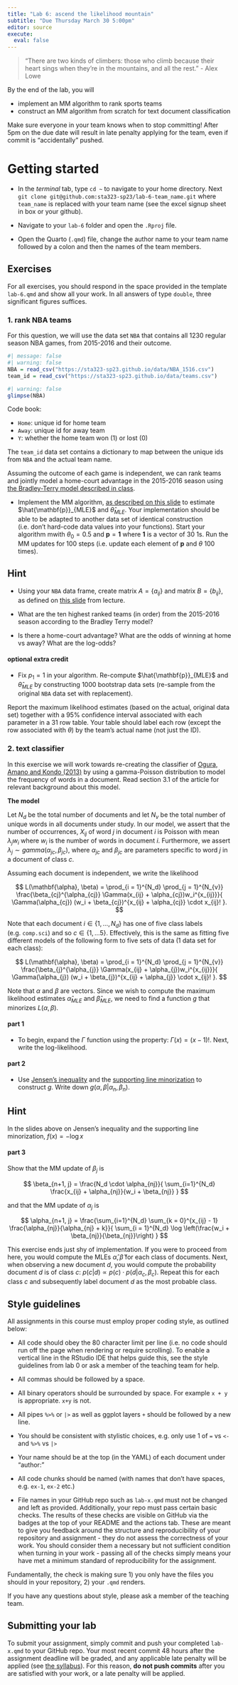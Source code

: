 ```yaml
---
title: "Lab 6: ascend the likelihood mountain"
subtitle: "Due Thursday March 30 5:00pm"  
editor: source
execute:
  eval: false
---
```


> "There are two kinds of climbers: those who climb because their heart sings when they're in the mountains, and all the rest."
> - Alex Lowe


By the end of the lab, you will 

- implement an MM algorithm to rank sports teams
- construct an MM algorithm from scratch for text document classification

::: callout-warning
Make sure everyone in your team knows when to stop committing! After 5pm on the due date will result in late penalty applying for the team, even if commit is "accidentally" pushed.
:::

# Getting started

-   In the *terminal* tab, type `cd ~` to navigate to your home directory. Next `git clone git@github.com:sta323-sp23/lab-6-team_name.git` where `team_name` is replaced with your team name (see the excel signup sheet in box or your github).

-   Navigate to your `lab-6` folder and open the `.Rproj` file.

-   Open the Quarto (`.qmd`) file, change the author name to your team name followed by a colon and then the names of the team members.

## Exercises

For all exercises, you should respond in the space provided in the template `lab-6.qmd` and show all your work. In all answers of type `double`, three significant figures suffices.

### 1. rank NBA teams

For this question, we will use the data set `NBA` that contains all 1230 regular season NBA games, from 2015-2016 and their outcome.

```r
#| message: false
#| warning: false
NBA = read_csv("https://sta323-sp23.github.io/data/NBA_1516.csv")
team_id = read_csv("https://sta323-sp23.github.io/data/teams.csv")
```

```r
#| warning: false
glimpse(NBA)
```

Code book:

- `Home`: unique id for home team
- `Away`: unique id for away team
- `Y`: whether the home team won (1) or lost (0)

The `team_id` data set contains a dictionary to map between the unique ids from `NBA` and the actual team name.

Assuming the outcome of each game is independent, we can rank teams and jointly model a home-court advantage in the 2015-2016 season using [the Bradley-Terry model described in class](https://sta323-sp23.github.io/slides/lec14.html#/bradley-terry-with-home-court-advantage).

- Implement the MM algorithm, [as described on this slide](https://sta323-sp23.github.io/slides/lec14.html#/iterate) to estimate $\hat{\mathbf{p}}_{MLE}$ and $\hat{\theta}_{MLE}$. Your implementation should be able to be adapted to another data set of identical construction (i.e. don’t hard-code data values into your functions). Start your algorithm mwith $\theta_0 = 0.5$ and $\mathbf{p} = \mathbf{1}$ where $\mathbf{1}$ is a vector of 30 1s. Run the MM updates for 100 steps (i.e. update each element of $\mathbf{p}$ and $\theta$ 100 times).

:::callout-tip
## Hint
- Using your `NBA` data frame, create matrix $A = \{a_{ij}\}$ and matrix $B = \{b_{ij}\}$, as defined on [this slide](https://sta323-sp23.github.io/slides/lec14.html#/bradley-terry-likelihood) from lecture.
:::

- What are the ten highest ranked teams (in order) from the 2015-2016 season according to the Bradley Terry model?

- Is there a home-court advantage? What are the odds of winning at home vs away? What are the log-odds?

#### **optional** extra credit

- Fix $p_1 = 1$ in your algorithm. Re-compute $\hat{\mathbf{p}}_{MLE}$ and $\hat{\theta}_{MLE}$ by constructing 1000 bootstrap data sets (re-sample from the original `NBA` data set with replacement).

Report the maximum likelihood estimates (based on the actual, original data set) together with a 95% confidence interval associated with each parameter in a 31 row table. Your table should label each row (except the row associated with $\theta$) by the team's actual name (not just the ID).

### 2. text classifier

In this exercise we will work towards re-creating the classifier of [Ogura, Amano and Kondo (2013)](https://www.hindawi.com/journals/isrn/2013/829630/) by using a gamma-Poisson distribution to model the frequency of words in a document. Read section 3.1 of the article for relevant background about this model.

<!-- **The data** -->

<!-- To begin, we'll use a slightly more processed version of the data set from lab 4 that has undergone additional cleaning and been formed as a *document term matrix*. -->

<!-- ```{r} -->
<!-- # load data -->
<!-- ``` -->

**The model**

Let $N_d$ be the total number of documents and let $N_v$ be the total number of unique words in all documents under study. In our model, we assert that the number of occurrences, $X_{ij}$ of word $j$ in document $i$ is Poisson with mean $\lambda_j w_i$ where $w_i$ is the number of words in document $i$. Furthermore, we assert $\lambda_j \sim gamma(\alpha_{jc}, \beta_{jc})$, where $\alpha_{jc}$ and $\beta_{jc}$ are parameters specific to word $j$ in a document of class $c$.

Assuming each document is independent, we write the likelihood

$$
L(\mathbf{\alpha}, \beta) = \prod_{i = 1}^{N_d} \prod_{j = 1}^{N_{v}}
\frac{\beta_{cj}^{\alpha_{cj}} \Gamma(x_{ij} + \alpha_{cj})w_i^{x_{ij}}}{
\Gamma(\alpha_{cj}) (w_i + \beta_{cj})^{x_{ij} + \alpha_{cj}} \cdot x_{ij}!
}.
$$

Note that each document $i \in \{1, \ldots, N_d \}$ has one of five class labels (e.g. `comp.sci`) and so $c \in \{1, \ldots 5 \}$. Effectively, this is the same as fitting five different models of the following form to five sets of data (1 data set for each class):

$$
L(\mathbf{\alpha}, \beta) = \prod_{i = 1}^{N_d} \prod_{j = 1}^{N_{v}}
\frac{\beta_{j}^{\alpha_{j}} \Gamma(x_{ij} + \alpha_{j})w_i^{x_{ij}}}{
\Gamma(\alpha_{j}) (w_i + \beta_{j})^{x_{ij} + \alpha_{j}} \cdot x_{ij}!
}.
$$

Note that $\alpha$ and $\beta$ are vectors. Since we wish to compute the maximum likelihood estimates $\hat{\alpha}_{MLE}$ and $\hat{\beta}_{MLE}$, we need to find a function $g$ that minorizes $L(\alpha, \beta)$.

#### part 1

- To begin, expand the $\Gamma$ function using the property: $\Gamma(x) = (x-1)!$. Next, write the log-likelihood. 


#### part 2

- Use [Jensen's inequality](https://sta323-sp23.github.io/slides/lec13.html#/jensens-inequality) and the [supporting line minorization](https://sta323-sp23.github.io/slides/lec13.html#/supporting-line-minorization) to construct $g$. Write down $g(\alpha, \beta | \alpha_n, \beta_n)$. 

::: callout-tip
## Hint
In the slides above on Jensen's inequality and the supporting line minorization, $f(x) = -\log x$
:::

#### part 3

Show that the MM update of $\beta_j$ is 

$$
\beta_{n+1, j} = \frac{N_d \cdot \alpha_{nj}}{
\sum_{i=1}^{N_d} \frac{x_{ij} + \alpha_{nj}}{w_i + \beta_{nj}}
}
$$

and that the MM update of $\alpha_j$ is

$$
\alpha_{n+1, j} = \frac{\sum_{i=1}^{N_d} \sum_{k = 0}^{x_{ij} - 1} \frac{\alpha_{nj}}{\alpha_{nj} + k}}{
\sum_{i = 1}^{N_d} \log \left(\frac{w_i + \beta_{nj}}{\beta_{nj}}\right)
}
$$

::: callout-note 
This exercise ends just shy of implementation. If you were to proceed from here, you would compute the MLEs $\hat{\alpha}, \hat{\beta}$ for each class of documents. Next, when observing a new document $d$, you would compute the probability document $d$ is of class $c$: $p(c | d) \propto p(c) \cdot p(d | \alpha_c, \beta_c)$. Repeat this for each class $c$ and subsequently label document $d$ as the most probable class.
:::

## Style guidelines

All assignments in this course must employ proper coding style, as outlined below:

-   All code should obey the 80 character limit per line (i.e. no code should run off the page when rendering or require scrolling). To enable a vertical line in the RStudio IDE that helps guide this, see the style guidelines from lab 0 or ask a member of the teaching team for help.

-   All commas should be followed by a space.

-   All binary operators should be surrounded by space. For example `x + y` is appropriate. `x+y` is not.

-   All pipes `%>%` or `|>` as well as ggplot layers `+` should be followed by a new line.

-   You should be consistent with stylistic choices, e.g. only use 1 of `=` vs `<-` and `%>%` vs `|>`

-   Your name should be at the top (in the YAML) of each document under "author:"

-   All code chunks should be named (with names that don't have spaces, e.g. `ex-1`, `ex-2` etc.)

-   File names in your GitHub repo such as `lab-x.qmd` must not be changed and left as provided. Additionally, your repo must pass certain basic checks. The results of these checks are visible on GitHub via the badges at the top of your README and the actions tab. These are meant to give you feedback around the structure and reproducibility of your repository and assignment - they do not assess the correctness of your work. You should consider them a necessary but not sufficient condition when turning in your work - passing all of the checks simply means your have met a minimum standard of reproducibility for the assignment.

Fundamentally, the check is making sure 1) you only have the files you should in your repository, 2) your `.qmd` renders.

If you have any questions about style, please ask a member of the teaching team.

## Submitting your lab

To submit your assignment, simply commit and push your completed `lab-x.qmd` to your GitHub repo. Your most recent commit 48 hours after the assignment deadline will be graded, and any applicable late penalty will be applied (see [the syllabus](/syllabus.html)). For this reason, **do not push commits** after you are satisfied with your work, or a late penalty will be applied.
